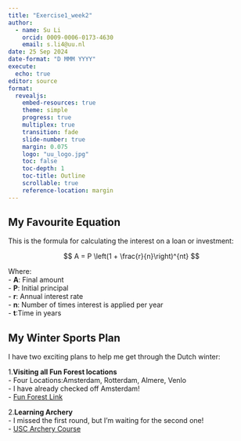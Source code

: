 ```yaml
---
title: "Exercise1_week2"
author: 
  - name: Su Li
    orcid: 0009-0006-0173-4630
    email: s.li4@uu.nl
date: 25 Sep 2024
date-format: "D MMM YYYY"
execute: 
  echo: true
editor: source
format: 
  revealjs:
    embed-resources: true
    theme: simple
    progress: true
    multiplex: true
    transition: fade
    slide-number: true
    margin: 0.075
    logo: "uu_logo.jpg" 
    toc: false
    toc-depth: 1
    toc-title: Outline
    scrollable: true
    reference-location: margin
---
```

## My Favourite Equation

This is the formula for calculating the interest on a loan or investment:

$$ A = P \left(1 + \frac{r}{n}\right)^{nt} $$

Where:\
- **A**: Final amount \
- **P**: Initial principal \
- **r**: Annual interest rate\
- **n**: Number of times interest is applied per year\
- **t**:Time in years

## My Winter Sports Plan

I have two exciting plans to help me get through the Dutch winter:

1.**Visiting all Fun Forest locations**\
- Four Locations:Amsterdam, Rotterdam, Almere, Venlo\
- I have already checked off Amsterdam!\
- [Fun Forest Link](https:www.funforest.nl/)

2.**Learning Archery**\
- I missed the first round, but I'm waiting for the second one! \
- [USC Archery Course](https://www.uscsport.nl/en/sports/boogschieten/)

